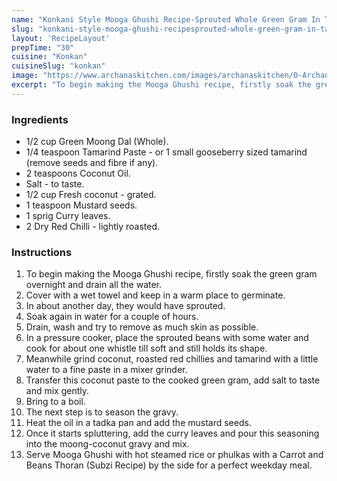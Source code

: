 ---
name: "Konkani Style Mooga Ghushi Recipe-Sprouted Whole Green Gram In Tangy Coconut Gravy"
slug: "konkani-style-mooga-ghushi-recipesprouted-whole-green-gram-in-tangy-coconut-gravy"
layout: 'RecipeLayout'
prepTime: "30"
cuisine: "Konkan"
cuisineSlug: "konkan"
image: "https://www.archanaskitchen.com/images/archanaskitchen/0-Archanas-Kitchen-Recipes/2017/19-april/Mooga_Ghushi_Recipe_sprouted_green_mong_in_coocnut_curry-1.jpg"
excerpt: "To begin making the Mooga Ghushi recipe, firstly soak the green gram overnight and drain all the water"
---

### Ingredients

- 1/2 cup Green Moong Dal (Whole).
- 1/4 teaspoon Tamarind Paste - or 1 small gooseberry sized tamarind (remove seeds and fibre if any).
- 2 teaspoons Coconut Oil.
- Salt - to taste.
- 1/2 cup Fresh coconut - grated.
- 1 teaspoon Mustard seeds.
- 1 sprig Curry leaves.
- 2 Dry Red Chilli - lightly roasted.

### Instructions

1. To begin making the Mooga Ghushi recipe, firstly soak the green gram overnight and drain all the water.
1. Cover with a wet towel and keep in a warm place to germinate.
1. In about another day, they would have sprouted.
1. Soak again in water for a couple of hours.
1. Drain, wash and try to remove as much skin as possible.
1. In a pressure cooker, place the sprouted beans with some water and cook for about one whistle till soft and still holds its shape.
1. Meanwhile grind coconut, roasted red chillies and tamarind with a little water to a fine paste in a mixer grinder.
1. Transfer this coconut paste to the cooked green gram, add salt to taste and mix gently.
1. Bring to a boil.
1. The next step is to season the gravy.
1. Heat the oil in a tadka pan and add the mustard seeds.
1. Once it starts spluttering, add the curry leaves and pour this seasoning into the moong-coconut gravy and mix.
1. Serve Mooga Ghushi with hot steamed rice or phulkas with a Carrot and Beans Thoran (Subzi Recipe) by the side for a perfect weekday meal.
